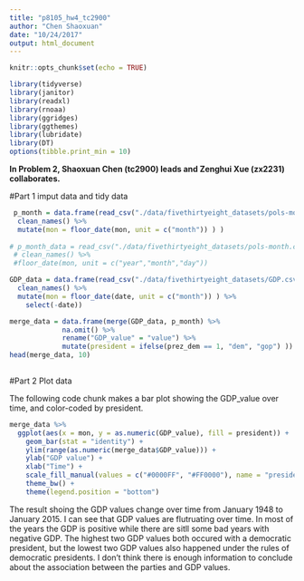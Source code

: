 ```yaml
---
title: "p8105_hw4_tc2900"
author: "Chen Shaoxuan"
date: "10/24/2017"
output: html_document
---
```


```r
knitr::opts_chunk$set(echo = TRUE)
```

```r
library(tidyverse)
library(janitor)
library(readxl)
library(rnoaa)
library(ggridges)
library(ggthemes)
library(lubridate)
library(DT)
options(tibble.print_min = 10)
```

**In Problem 2, Shaoxuan Chen (tc2900) leads and Zenghui Xue (zx2231) collaborates. **

#Part 1 imput data and tidy data
```r

 p_month = data.frame(read_csv("./data/fivethirtyeight_datasets/pols-month.csv") %>% 
  clean_names() %>% 
  mutate(mon = floor_date(mon, unit = c("month")) ) )
 
# p_month_data = read_csv("./data/fivethirtyeight_datasets/pols-month.csv") %>% 
 # clean_names() %>% 
 #floor_date(mon, unit = c("year","month","day"))

GDP_data = data.frame(read_csv("./data/fivethirtyeight_datasets/GDP.csv") %>% 
  clean_names() %>% 
  mutate(mon = floor_date(date, unit = c("month")) ) %>% 
    select(-date))

merge_data = data.frame(merge(GDP_data, p_month) %>%
             na.omit() %>% 
             rename("GDP_value" = "value") %>% 
             mutate(president = ifelse(prez_dem == 1, "dem", "gop") ))
head(merge_data, 10)
  

```

#Part 2 Plot data

The following code chunk makes a bar plot showing the GDP_value over time, and color-coded by president.

```r
merge_data %>%
  ggplot(aes(x = mon, y = as.numeric(GDP_value), fill = president)) +
    geom_bar(stat = "identity") +
    ylim(range(as.numeric(merge_data$GDP_value))) +
    ylab("GDP value") +
    xlab("Time") +
    scale_fill_manual(values = c("#0000FF", "#FF0000"), name = "president", breaks = c("dem", "gop"), labels = c("democratic", "republican")) +
    theme_bw() +
    theme(legend.position = "bottom")
```

The result shoing the GDP values change over time from January 1948 to January 2015. I can see that GDP values are flutruating over time. In most of the years the GDP is positive while there are sitll some bad years with negative GDP. The highest two GDP values both occured with a democratic president, but the lowest two GDP values also happened under the rules of democratic presidents. I don't think there is enough information to conclude about the association between the parties and GDP values. 